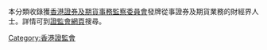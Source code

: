 本分類收錄獲[[香港|香港]][[證券及期貨事務監察委員會|證券及期貨事務監察委員會]]發牌從事證券及期貨業務的財經界人士。詳情可到[http://www.sfc.hk/web/TC/regulatory-functions/intermediaries/licensing/register-of-licensees-and-registered-institutions.html 證監會網頁]搜尋。

[[Category:香港證監會|Category:香港證監會]]
